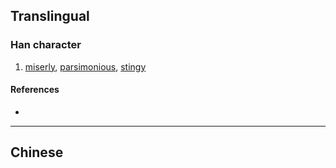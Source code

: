{{character info/new}}
{{also|慳}}
==Translingual==

===Han character===
{{Han char|rn=61|rad=心|as=07|sn=10|four=|canj=PLEG|ids=⿰忄坚}}

# [[miserly]], [[parsimonious]], [[stingy]]

====References====
* {{Han ref|kx=0388.341|hdz=42303.120|uh=60AD|ud=24749}}

----

==Chinese==
{{zh-see|慳}}